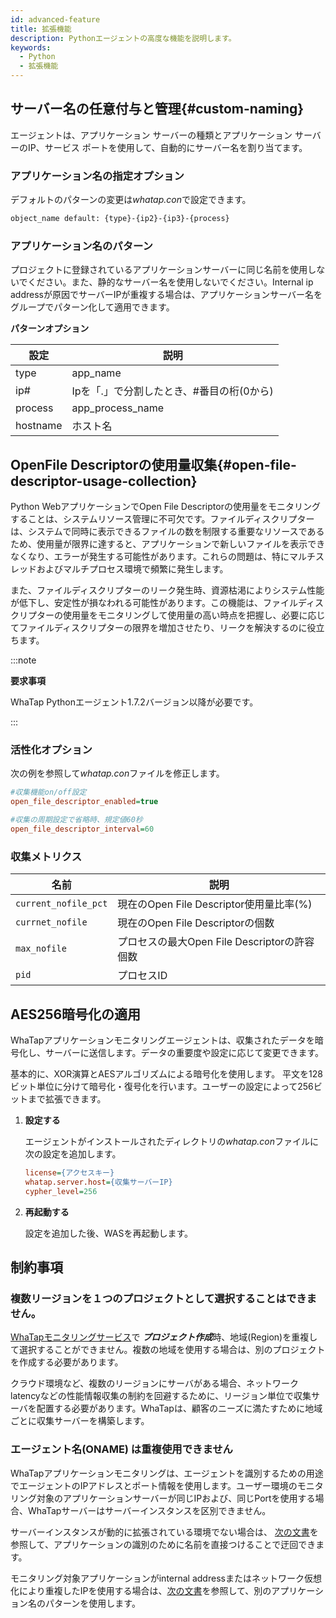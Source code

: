 ```yaml
---
id: advanced-feature
title: 拡張機能
description: Pythonエージェントの高度な機能を説明します。
keywords:
  - Python
  - 拡張機能
---
```


## サーバー名の任意付与と管理{#custom-naming}

エージェントは、アプリケーション サーバーの種類とアプリケーション サーバーのIP、サービス ポートを使用して、自動的にサーバー名を割り当てます。

### アプリケーション名の指定オプション

デフォルトのパターンの変更は*whatap.con*で設定できます。

```bash
object_name default: {type}-{ip2}-{ip3}-{process}
```

### アプリケーション名のパターン

プロジェクトに登録されているアプリケーションサーバーに同じ名前を使用しないでください。また、静的なサーバー名を使用しないでください。Internal ip addressが原因でサーバーIPが重複する場合は、アプリケーションサーバー名をグループでパターン化して適用できます。

**パターンオプション**

| 設定       | 説明                       |
| -------- | ------------------------ |
| type     | app_name                 |
| ip#      | Ipを「.」で分割したとき、#番目の桁(0から) |
| process  | app_process_name         |
| hostname | ホスト名                     |

## OpenFile Descriptorの使用量収集{#open-file-descriptor-usage-collection}

Python WebアプリケーションでOpen File Descriptorの使用量をモニタリングすることは、システムリソース管理に不可欠です。ファイルディスクリプターは、システムで同時に表示できるファイルの数を制限する重要なリソースであるため、使用量が限界に達すると、アプリケーションで新しいファイルを表示できなくなり、エラーが発生する可能性があります。これらの問題は、特にマルチスレッドおよびマルチプロセス環境で頻繁に発生します。

また、ファイルディスクリプターのリーク発生時、資源枯渇によりシステム性能が低下し、安定性が損なわれる可能性があります。この機能は、ファイルディスクリプターの使用量をモニタリングして使用量の高い時点を把握し、必要に応じてファイルディスクリプターの限界を増加させたり、リークを解決するのに役立ちます。

:::note 

**要求事項**

WhaTap Pythonエージェント1.7.2バージョン以降が必要です。 

:::

### 活性化オプション

次の例を参照して*whatap.con*ファイルを修正します。 

```ini
#収集機能on/off設定
open_file_descriptor_enabled=true

#収集の周期設定で省略時、規定値60秒
open_file_descriptor_interval=60
```

### 収集メトリクス

| 名前                   | 説明                               |
| -------------------- | -------------------------------- |
| `current_nofile_pct` | 現在のOpen File Descriptor使用量比率(%)  |
| `currnet_nofile`     | 現在のOpen File Descriptorの個数       |
| `max_nofile`         | プロセスの最大Open File Descriptorの許容個数 |
| `pid`                | プロセスID                           |

## AES256暗号化の適用

WhaTapアプリケーションモニタリングエージェントは、収集されたデータを暗号化し、サーバーに送信します。データの重要度や設定に応じて変更できます。  

基本的に、XOR演算とAESアルゴリズムによる暗号化を使用します。 平文を128ビット単位に分けて暗号化・復号化を行います。ユーザーの設定によって256ビットまで拡張できます。

1. **設定する**

   エージェントがインストールされたディレクトリの*whatap.con*ファイルに次の設定を追加します。

   ```ini title='whatap.conf'
   license={アクセスキー}
   whatap.server.host={収集サーバーIP}
   cypher_level=256
   ```

2. **再起動する**

   設定を追加した後、WASを再起動します。

## 制約事項

### 複数リージョンを１つのプロジェクトとして選択することはできません。

[WhaTapモニタリングサービス](https://service.whatap.io)で ***プロジェクト作成***時、地域(Region)を重複して選択することができません。複数の地域を使用する場合は、別のプロジェクトを作成する必要があります。

クラウド環境など、複数のリージョンにサーバがある場合、ネットワークlatencyなどの性能情報収集の制約を回避するために、リージョン単位で収集サーバを配置する必要があります。WhaTapは、顧客のニーズに満たすために地域ごとに収集サーバーを構築します。

### エージェント名(ONAME) は重複使用できません

WhaTapアプリケーションモニタリングは、エージェントを識別するための用途でエージェントのIPアドレスとポート情報を使用します。ユーザー環境のモニタリング対象のアプリケーションサーバーが同じIPおよび、同じPortを使用する場合、WhaTapサーバーはサーバーインスタンスを区別できません。

サーバーインスタンスが動的に拡張されている環境でない場合は、 [次の文書](#custom-naming)を参照して、アプリケーションの識別のために名前を直接つけることで迂回できます。

モニタリング対象アプリケーションがinternal addressまたはネットワーク仮想化により重複したIPを使用する場合は、[次の文書](#custom-naming)を参照して、別のアプリケーション名のパターンを使用します。
